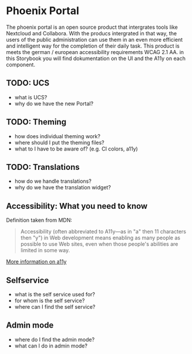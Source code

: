 <Meta title="Introduction/Portal" />

# Phoenix Portal

The phoenix portal is an open source product that intergrates tools like Nextcloud and Collabora. With the producs intergrated in that way,  the users of the public administration can use them in an even more efficient and intelligent way for the completion of their daily task.
This product is meets the german / european accessibility requirements WCAG 2.1 AA. in this Storybook you will find dokumentation on the UI and the A11y on each component. 

## TODO: UCS 

- what is UCS?
- why do we have the new Portal?

## TODO: Theming

- how does individual theming work?
- where should I put the theming files?
- what to I have to be aware of? (e.g. CI colors, a11y)

## TODO: Translations

- how do we handle translations?
- why do we have the translation widget?

## Accessibility: What you need to know

Definition taken from MDN:

> Accessibility (often abbreviated to A11y—as in "a" then 11 characters then "y") in Web development means enabling as many people as possible to use Web sites, even when those people's abilities are limited in some way.

[More information on a11y](?path=/story/introduction-accessibility--page)

## Selfservice

- what is the self service used for?
- for whom is the self service?
- where can I find the self service?



## Admin mode

- where do I find the admin mode?
- what can I do in admin mode?
